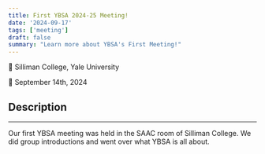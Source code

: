 ```yaml
---
title: First YBSA 2024-25 Meeting!
date: '2024-09-17'
tags: ['meeting']
draft: false
summary: "Learn more about YBSA's First Meeting!"
---
```

📍 Silliman College, Yale University

📅 September 14th, 2024


## Description
<hr/>

Our first YBSA meeting was held in the SAAC room of Silliman College. We did group introductions and went over 
what YBSA is all about.